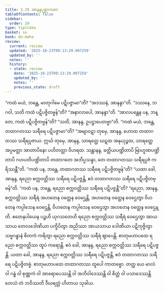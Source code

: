 ```yaml
---
title: 3.29 အာနန္ဒပုစ္ဆာကထာ
tableOfContents: false
sidebar:
  order: 29
type: tipitaka
basket: su
book: dn-maha
review:
  current: review
  updated: '2025-10-23T09:13:29.097259'
  updated_by: ''
  notes: ''
  history:
  - state: review
    date: '2025-10-23T09:13:29.097259'
    updated_by: ''
    notes: ''
    previous_state: draft
---
```



<ReviewStatus review={frontmatter.review} showDetails={true} />

<HypothesisAnnotation frontmatter={frontmatter} />

<DynamicBreadcrumb />

<Division number="203" book="dn-maha" e="ch" v="7" p="116">

<Paragraph number="457" book="dn-maha">
“ကထံ မယံ, ဘန္တေ, မာတုဂါမေ ပဋိပဇ္ဇာမာ”တိ? “အဒဿနံ, အာနန္ဒာ”တိ. “ဒဿနေ, ဘဂဝါ, သတိ ကထံ ပဋိပဇ္ဇိတဗ္ဗန်”တိ? “အနာလာပေါ, အာနန္ဒာ”တိ. “အာလပန္တေန ပန, ဘန္တေ, ကထံ ပဋိပဇ္ဇိတဗ္ဗန်”တိ? “သတိ, အာနန္ဒ, ဥပဋ္ဌာပေတဗ္ဗာ”တိ.
</Paragraph>

</Division>
<Division number="204" book="dn-maha" e="ch" v="7" p="117">

<Paragraph number="458" book="dn-maha">
“ကထံ မယံ, ဘန္တေ, တထာဂတဿ သရီရေ ပဋိပဇ္ဇာမာ”တိ? “အဗျာဝဋာ တုမှေ, အာနန္ဒ, ဟောထ တထာဂတဿ သရီရပူဇာယ. ဣင်္ဃ တုမှေ, အာနန္ဒ, သာရတ္ထေ ဃဋထ အနုယုဉ္ဇထ, သာရတ္ထေ အပ္ပမတ္တာ အာတာပိနော ပဟိတတ္တာ ဝိဟရထ. သန္တာနန္ဒ, ခတ္တိယပဏ္ဍိတာပိ ဗြာဟ္မဏပဏ္ဍိတာပိ ဂဟပတိပဏ္ဍိတာပိ တထာဂတေ အဘိပ္ပသန္နာ, တေ တထာဂတဿ သရီရပူဇံ ကရိဿန္တီ”တိ.
</Paragraph>

</Division>
<Division number="205" book="dn-maha" e="ch" v="7" p="117">

<Paragraph number="459" book="dn-maha">
“ကထံ ပန, ဘန္တေ, တထာဂတဿ သရီရေ ပဋိပဇ္ဇိတဗ္ဗန်”တိ? “ယထာ ခေါ, အာနန္ဒ, ရညော စက္ကဝတ္တိဿ သရီရေ ပဋိပဇ္ဇန္တိ, ဧဝံ တထာဂတဿ သရီရေ ပဋိပဇ္ဇိတဗ္ဗန်”တိ. “ကထံ ပန, ဘန္တေ, ရညော စက္ကဝတ္တိဿ သရီရေ ပဋိပဇ္ဇန္တီ”တိ? “ရညော, အာနန္ဒ, စက္ကဝတ္တိဿ သရီရံ အဟတေန ဝတ္ထေန ဝေဌေန္တိ, အဟတေန ဝတ္ထေန ဝေဌေတွာ ဝိဟတေန ကပ္ပါသေန ဝေဌေန္တိ, ဝိဟတေန ကပ္ပါသေန ဝေဌေတွာ အဟတေန ဝတ္ထေန ဝေဌေန္တိ. ဧတေနုပါယေန ပဉ္စဟိ ယုဂသတေဟိ ရညော စက္ကဝတ္တိဿ သရီရံ ဝေဌေတွာ အာယသာယ တေလဒေါဏိယာ ပက္ခိပိတွာ အညိဿာ အာယသာယ ဒေါဏိယာ ပဋိကုဇ္ဇိတွာ သဗ္ဗဂန္ဓာနံ စိတကံ ကရိတွာ ရညော စက္ကဝတ္တိဿ သရီရံ ဈာပေန္တိ. စာတုမဟာပထေ ရညော စက္ကဝတ္တိဿ ထူပံ ကရောန္တိ. ဧဝံ ခေါ, အာနန္ဒ, ရညော စက္ကဝတ္တိဿ သရီရေ ပဋိပဇ္ဇန္တိ. ယထာ ခေါ, အာနန္ဒ, ရညော စက္ကဝတ္တိဿ သရီရေ ပဋိပဇ္ဇန္တိ, ဧဝံ တထာဂတဿ သရီရေ ပဋိပဇ္ဇိတဗ္ဗံ. စာတုမဟာပထေ တထာဂတဿ ထူပေါ ကာတဗ္ဗော. တတ္ထ ယေ မာလံ ဝါ ဂန္ဓံ ဝါ စုဏ္ဏကံ ဝါ အာရောပေဿန္တိ ဝါ အဘိဝါဒေဿန္တိ ဝါ စိတ္တံ ဝါ ပသာဒေဿန္တိ တေသံ တံ ဘဝိဿတိ ဒီဃရတ္တံ ဟိတာယ သုခါယ.
</Paragraph>
</Division>